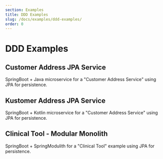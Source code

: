 ```yaml
---
section: Examples
title: DDD Examples
slug: /docs/examples/ddd-examples/
order: 0
---
```


# DDD Examples

## Customer Address JPA Service

SpringBoot + Java microservice for a "Customer Address Service" using JPA for persistence.


## Kustomer Address JPA Service

SpringBoot + Kotlin microservice for a "Customer Address Service" using JPA for persistence.


## Clinical Tool - Modular Monolith

SpringBoot + SpringModulith for a "Clinical Tool" example using JPA for persistence.

<RemoteCode
  title="Clinical Tool - Modular Monolith"
  language="zdl"
  visibleRange="0,100"
  src="https://github.com/ZenWave360/zenwave-sdk/blob/main/examples/clinical-tool/src/main/resources/ddd.zdl" />
